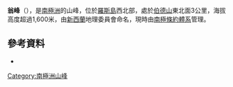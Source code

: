 {{coord|77|15|S|166|50|E|display=title}}

'''翁峰'''（{{lang-en|Wong Peak}}），是[[南極洲|南極洲]]的山峰，位於[[羅斯島|羅斯島]]西北部，處於[[伯德山|伯德山]]東北面3公里，海拔高度超過1,600米，由[[新西蘭|新西蘭]]地理委員會命名，現時由[[南極條約體系|南極條約體系]]管理。

==參考資料==
*{{usgs-gazetteer}}

{{DEFAULTSORT:Wong Peak}}
[[Category:南極洲山峰|Category:南極洲山峰]]


{{RossIsland-geo-stub}}